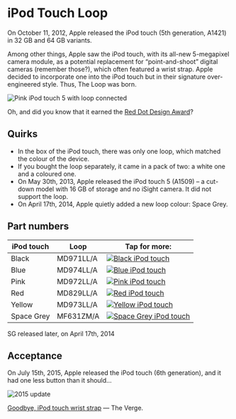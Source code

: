 

# iPod Touch Loop

On October 11, 2012, Apple released the iPod touch (5th generation, A1421) in 32 GB and 64 GB variants.

Among other things, Apple saw the iPod touch, with its all-new 5-megapixel camera module, as a potential replacement for “point-and-shoot” digital cameras (remember those?), which often featured a wrist strap. Apple decided to incorporate one into the iPod touch but in their signature over-engineered style. Thus, The Loop was born.

![Pink iPod touch 5 with loop connected](/assets/2012_loop.webp)

Oh, and did you know that it earned the [Red Dot Design Award](https://www.red-dot.org/project/ipod-touch-loop-7740)?

## Quirks

- In the box of the iPod touch, there was only one loop, which matched the colour of the device.
- If you bought the loop separately, it came in a pack of two: a white one and a coloured one.
- On May 30th, 2013, Apple released the iPod touch 5 (A1509) – a cut-down model with 16 GB of storage and no iSight camera. It did not support the loop.
- On April 17th, 2014, Apple quietly added a new loop colour: Space Grey.

## Part numbers

| iPod touch | Loop | Tap for more: |
| --- | --- | --- |
| Black | MD971<wbr/>LL/A | <a href="/ipod_touch/MD971" target="_blank">![Black iPod touch](/everypreview/MD971_AV2.webp)</a> |
| Blue | MD974<wbr/>LL/A | <a href="/ipod_touch/MD974" target="_blank">![Blue iPod touch](/everypreview/MD974_AV2.webp)</a> |
| Pink | MD972<wbr/>LL/A | <a href="/ipod_touch/MD972" target="_blank">![Pink iPod touch](/everypreview/MD972_AV2.webp)</a> |
| Red | MD829<wbr/>LL/A | <a href="/ipod_touch/MD829" target="_blank">![Red iPod touch](/everypreview/MD829_AV2.webp)</a> |
| Yellow | MD973<wbr/>LL/A | <a href="/ipod_touch/MD973" target="_blank">![Yellow iPod touch](/everypreview/MD973_AV2.webp)</a> |
| Space Grey | MF631<wbr/>ZM/A | <a href="/ipod_touch/MF631" target="_blank">![Space Grey iPod touch](/everypreview/MF631_AV2.webp)</a> |

SG released later, on April 17th, 2014

## Acceptance

On July 15th, 2015, Apple released the iPod touch (6th generation), and it had one less button than it should…

![2015 update](/assets/2012_ipod.webp)

[Goodbye, iPod touch wrist strap](https://www.theverge.com/2015/7/15/8970423/ipod-touch-loop-design-over) — The Verge.
